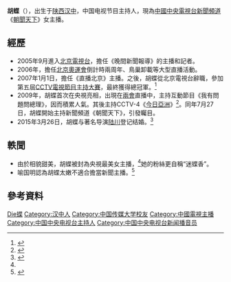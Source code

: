 {{Update|time=2021-04-30T10:55:31+00:00}}
{{主播資訊
| 主播頭銜 = [[中國中央電視台|中國中央電視台]][[中央電視台新聞頻道|新聞頻道]]主播
| 主播姓名 = 胡蝶
| 主播英文名字 = 
| 暱稱 = 
| 綽號 = 
| 主播照片檔案 =
| 主播照片尺寸 = 
| 主播照片圖說 = 
| 主播出生年分 = 
| 主播出生日期 = {{Birth date and age|1983|02|16|df=yes}}
| 出生地 = {{CHN}}[[陕西省|陕西省]][[汉中市|汉中市]]
| 主播逝世年分 = 
| 主播逝世日期 = 
| 逝世地 = 
| 國籍 = {{PRC}}
| 籍貫 = [[陝西省|陝西]][[漢中市|漢中]]
| 最高學歷 = [[中國傳媒大學|中國傳媒大學]]播音與主持藝術專業
| 配偶 = {{Marriage|[[陆川_(导演)|陆川]]|2015年3月26日}}
| 信仰宗教 = 
| 官方網站 = 
| 備註 = 
}}
'''胡蝶'''（{{bd|1983年|2月16日|catIdx=Hu Die}}），出生于[[陝西省|陕西]][[漢中市|汉中]]，中国电视节目主持人，現為[[中國|中國]][[中央電視台新聞頻道|中央電視台新聞頻道]]《[[朝聞天下|朝聞天下]]》女主播。

== 經歷 ==
* 2005年9月進入[[北京電視台|北京電視台]]，擔任《晚間新聞報導》的主播和記者。
* 2006年，擔任[[2008年夏季奥林匹克运动会|北京奧運會]]倒計時兩周年、鳥巢卸載等大型直播活動。
* 2007年1月1日，擔任《直播北京》主播。之後，胡蝶從北京電視台辭職，參加第五屆[[CCTV電視節目主持大賽|CCTV電視節目主持大賽]]，最終獲得總冠軍。<ref>{{cite web | language = zh-hans | publisher = 京華網 | title = 胡蝶夺冠央视主持人大赛 | url = http://epaper.jinghua.cn/html/2008-01/01/content_196690.htm | date = 2008-01-01 | accessdate = 2009-08-06 | deadurl = yes | archiveurl = https://web.archive.org/web/20090802201445/http://epaper.jinghua.cn/html/2008-01/01/content_196690.htm | archivedate = 2009-08-02 }}</ref>
* 2009年，胡蝶首次在央視亮相，出現在[[兩會|兩會]]直播中，主持互動節目《我有問題問總理》，因而積累人氣。其後主持CCTV-4《[[今日亞洲|今日亞洲]]》<ref name="胡蝶">{{cite web | language = zh-hans | publisher = 中新海南网 | title = 央视四套成美女主播工厂 “胡蝶们”争国脸(图) | url = http://www.hi.chinanews.com.cn/hnnew/2009-08-06/34050.html | date = 2009-08-06 | accessdate = 2009-08-06 | archive-url = https://web.archive.org/web/20160304224633/http://www.hi.chinanews.com.cn/hnnew/2009-08-06/34050.html | archive-date = 2016-03-04 | dead-url = yes }}</ref>。同年7月27日，胡蝶開始主持新聞頻道《朝聞天下》，引發矚目。
* 2015年3月26日，胡蝶与著名导演[[陆川_(导演)|陆川]]登记结婚。<ref>{{cite web|url=http://ent.qq.com/a/20150411/034256.htm|title=陆川发文承认与央视女主播结婚 晒二人领证照|publisher=腾讯娱乐|accessdate=2015-04-11|date=2015-04-11|archive-date=2021-03-17|archive-url=https://web.archive.org/web/20210317114117/https://ent.qq.com/a/20150411/034256.htm|dead-url=no}}</ref>

== 軼聞 ==
* 由於相貌甜美，胡蝶被封為央視最美女主播，<ref name="胡蝶"/>她的粉絲更自稱“迷蝶香”。
* 喻国明認為胡蝶太嫩不適合擔當新聞主播。<ref>{{cite web | language = zh-hans | publisher = 今日早报 | title = 喻国明给央视挑刺：美女主播胡蝶太嫩了 | url = http://news.xinmin.cn/rollnews/2009/08/06/2340459.html | date = 2009-08-06 | accessdate = 2009-08-06 | archive-date = 2016-03-04 | archive-url = https://web.archive.org/web/20160304114406/http://news.xinmin.cn/rollnews/2009/08/06/2340459.html | dead-url = no }}</ref>

== 參考資料 ==
{{references|2}}

{{Authority control}}
{{DEFAULTSORT:Hu胡蝶}}
[[Category:胡姓|Die蝶]]
[[Category:汉中人|Category:汉中人]]
[[Category:中国传媒大学校友|Category:中国传媒大学校友]]
[[Category:中國電視主播|Category:中國電視主播]]
[[Category:中国中央电视台主持人|Category:中国中央电视台主持人]]
[[Category:中国中央电视台新闻播音员|Category:中国中央电视台新闻播音员]]